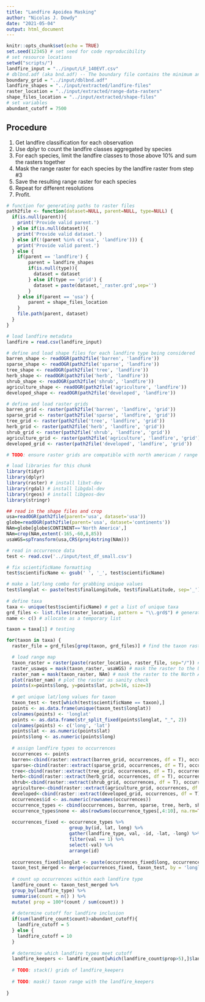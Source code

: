 ```yaml
---
title: "Landfire Apoidea Masking"
author: "Nicolas J. Dowdy"
date: "2021-05-04"
output: html_document
---
```


```r
knitr::opts_chunk$set(echo = TRUE)
set.seed(12345) # set seed for code reproducibility
# set resource locations
setwd("scripts/")
landfire_input = "../input/LF_140EVT.csv"
# dblbnd.adf (aka bnd.adf) -- The boundary file contains the minimum and maximum x,y coordinates for an ESRI_grid. The boundary is a rectangle that encompasses the cells of a grid; it is stored in map coordinates. All grid BNDs are stored in double precision. This file will have a corresponding .nit and .data files in the INFO directory of an ESRI_grid. This information is stored in INFO format. https://www.loc.gov/preservation/digital/formats/fdd/fdd000281.shtml
boundary_grid = "../input/dblbnd.adf"
landfire_shapes = "../input/extracted/landfire-files"
raster_location = "../input/extracted/range-data-rasters"
shape_files_location = "../input/extracted/shape-files"
# set variables
abundant_cutoff = 7500
```

## Procedure

1. Get landfire classification for each observation
2. Use dplyr to count the landfire classes aggregated by species
3. For each species, limit the landfire classes to those above 10% and sum the rasters together
4. Mask the range raster for each species by the landfire raster from step #3
5. Save the resulting range raster for each species
6. Repeat for different resolutions
7. Profit.

```r
# function for generating paths to raster files
path2file <- function(dataset=NULL, parent=NULL, type=NULL) {
  if(is.null(parent)){
    print('Provide valid parent.')
  } else if(is.null(dataset)){
    print('Provide valid dataset.')
  } else if(!(parent %in% c('usa', 'landfire'))) {
    print('Provide valid parent.')
  } else {
    if(parent == 'landfire') {
        parent = landfire_shapes
        if(is.null(type)){
          dataset = dataset
        } else if(type == 'grid') {
          dataset = paste(dataset,'_raster.grd',sep='')
        }
    } else if(parent == 'usa') {
        parent = shape_files_location
    }
    file.path(parent, dataset)
  }
}

# load landfire metadata
landfire = read.csv(landfire_input)

# define and load shape files for each landfire type being considered
barren_shape <- readOGR(path2file('barren', 'landfire'))
sparse_shape <- readOGR(path2file('sparse', 'landfire'))
tree_shape <- readOGR(path2file('tree', 'landfire'))
herb_shape <- readOGR(path2file('herb', 'landfire'))
shrub_shape <- readOGR(path2file('shrub', 'landfire'))
agriculture_shape <- readOGR(path2file('agriculture', 'landfire'))
developed_shape <- readOGR(path2file('developed', 'landfire'))

# define and load raster grids
barren_grid <- raster(path2file('barren', 'landfire', 'grid'))
sparse_grid <- raster(path2file('sparse', 'landfire', 'grid'))
tree_grid <- raster(path2file('tree', 'landfire', 'grid'))
herb_grid <- raster(path2file('herb', 'landfire', 'grid'))
shrub_grid <- raster(path2file('shrub', 'landfire', 'grid'))
agriculture_grid <- raster(path2file('agriculture', 'landfire', 'grid'))
developed_grid <- raster(path2file('developed', 'landfire', 'grid'))

# TODO: ensure raster grids are compatible with north american / range grids


```


<!-- r=raster("dblbnd.adf") -->
<!-- Richness=spTransform(richness,CRS(proj4string(r))) -->
<!-- values <- extract(r,richness) -->
<!-- evt <- cbind.data.frame(coordinates(richness),values) -->

<!-- you will then want to match with the evt key (I'll also put that in dropbox) and then you'll want to use the "EVT_LF" column to filter and figure out what land types to use for that species based on how many times the land type is present. -->

```r
# load libraries for this chunk
library(tidyr)
library(dplyr)
library(raster) # install libxt-dev
library(rgdal) # install libgdal-dev
library(rgeos) # install libgeos-dev
library(stringr)

## read in the shape files and crop
usa=readOGR(path2file(parent='usa', dataset='usa'))
globe=readOGR(path2file(parent='usa', dataset='continents'))
NAm=globe[globe$CONTINENT=='North America',]
NAm=crop(NAm,extent(-165,-60,8,85))
usaWGS=spTransform(usa,CRS(proj4string(NAm)))

# read in occurrence data
test <- read.csv('../input/test_df_small.csv')

# fix scientificName formatting
test$scientificName <- gsub(' ', '_', test$scientificName)

# make a lat/long combo for grabbing unique values
test$longlat <- paste(test$finalLongitude, test$finalLatitude, sep='_')
  
# define taxa
taxa <- unique(test$scientificName) # get a list of unique taxa
grd_files <- list.files(raster_location, pattern = "\\.grd$") # generate a list of raster locations
name <- c() # allocate as a temporary list

taxon = taxa[1] # testing

for(taxon in taxa) {
  raster_file = grd_files[grep(taxon, grd_files)] # find the taxon raster file

  # load range map
  taxon_raster = raster(paste(raster_location, raster_file, sep="/")) # load the raster
  raster_usawgs = mask(taxon_raster, usaWGS) # mask the raster to the USA shapefile
  raster_nam = mask(taxon_raster, NAm) # mask the raster to the North America shapefile
  plot(raster_nam) # plot the raster as sanity check
  points(x=points$long, y=points$lat, pch=16, size=3)
  
  # get unique lat/long values for taxon
  taxon_test <- test[which(test$scientificName == taxon),]
  points <- as.data.frame(unique(taxon_test$longlat))
  colnames(points) <- 'longlat'
  points <- as.data.frame(str_split_fixed(points$longlat, "_", 2))
  colnames(points) <- c('long', 'lat')
  points$lat <- as.numeric(points$lat)
  points$long <- as.numeric(points$long)
  
  # assign landfire types to occurrences
  occurrences <- points
  barren<-cbind(raster::extract(barren_grid, occurrences, df = T), occurrences)$layer
  sparse<-cbind(raster::extract(sparse_grid, occurrences, df = T), occurrences)$layer
  tree<-cbind(raster::extract(tree_grid, occurrences, df = T), occurrences)$layer
  herb<-cbind(raster::extract(herb_grid, occurrences, df = T), occurrences)$layer
  shrub<-cbind(raster::extract(shrub_grid, occurrences, df = T), occurrences)$layer
  agriculture<-cbind(raster::extract(agriculture_grid, occurrences, df = T), occurrences)$layer
  developed<-cbind(raster::extract(developed_grid, occurrences, df = T), occurrences)$layer
  occurrences$id <- as.numeric(rownames(occurrences))
  occurrence_types <- cbind(occurrences, barren, sparse, tree, herb, shrub, agriculture, developed)
  occurrence_types$none <- abs(rowSums(occurrence_types[,4:10], na.rm=TRUE)-1)
  
  occurrences_fixed <- occurrence_types %>%
                       group_by(id, lat, long) %>%
                       gather(landfire_type, val, -id, -lat, -long) %>%
                       filter(val == 1) %>%
                       select(-val) %>%
                       arrange(id)
  
  occurrences_fixed$longlat <- paste(occurrences_fixed$long, occurrences_fixed$lat, sep='_')
  taxon_test_merged <- merge(occurrences_fixed, taxon_test, by = 'longlat')
  
  # count up occurrences within each landfire type
  landfire_count <- taxon_test_merged %>%
  group_by(landfire_type) %>%
  summarise(count = n() ) %>%
  mutate( prop = 100*(count / sum(count)) )
  
  # determine cutoff for landfire inclusion
  if(sum(landfire_count$count)>abundant_cutoff){
    landfire_cutoff = 5
  } else {
    landfire_cutoff = 10
  }
  
  # determine which landfire types meet cutoff
  landfire_keepers <- landfire_count[which(landfire_count$prop>5),]$landfire_type
  
  # TODO: stack() grids of landfire_keepers
  
  # TODO: mask() taxon range with the landfire_keepers
  
}

```

